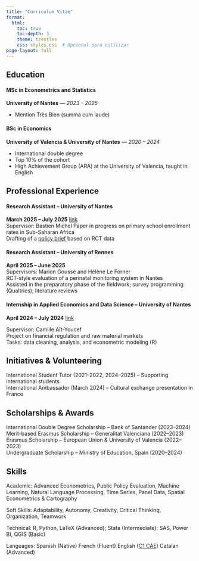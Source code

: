 ```yaml
---
title: "Curriculum Vitae"
format:
  html:
    toc: true
    toc-depth: 3
    theme: trestles
    css: styles.css  # Opcional para estilizar
page-layout: full
---
```


::: cv-section
## Education

#### MSc in Econometrics and Statistics

**University of Nantes** — *2023 – 2025*

- Mention Très Bien (summa cum laude)

#### BSc in Economics

**University of Valencia & University of Nantes** — *2020 – 2024*\

- International double degree\
- Top 10% of the cohort\
- High Achievement Group (ARA) at the University of Valencia, taught in English

## Professional Experience

#### Research Assistant – University of Nantes

**March 2025 – July 2025** [link](Attestation de stage - LEMNA 2025.pdf)\
Supervisor: Bastien Michel
Paper in progress on primary school enrollment rates in Sub-Saharan Africa\
Drafting of a [policy brief](Rapport%20IDELA.pdf) based on RCT data 

#### Research Assistant – University of Rennes

**April 2025 – June 2025**\
Supervisors: Marion Goussé and Hélène Le Forner\
RCT-style evaluation of a perinatal monitoring system in Nantes\
Assisted in the preparatory phase of the fieldwork; survey programming (Qualtrics); literature reviews

#### Internship in Applied Economics and Data Science – University of Nantes

**April 2024 – July 2024** [link](Stage-LEMNA%20(2024).pdf)

Supervisor: Camille Aït-Youcef\
Project on financial regulation and raw material markets\
Tasks: data cleaning, analysis, and econometric modeling (R)

## Initiatives & Volunteering

International Student Tutor (2021–2022, 2024–2025) – Supporting international students\
International Ambassador (March 2024) – Cultural exchange presentation in France

## Scholarships & Awards

International Double Degree Scholarship – Bank of Santander (2023–2024)\
Merit-based Erasmus Scholarship – Generalitat Valenciana (2022–2023)\
Erasmus Scholarship – European Union & University of Valencia (2022–2023)\
Undergraduate Scholarship – Ministry of Education, Spain (2020–2024)

## Skills

Academic: Advanced Econometrics, Public Policy Evaluation, Machine Learning, Natural Language Processing, Time Series, Panel Data, Spatial Econometrics & Cartography

Soft Skills: Adaptability, Autonomy, Creativity, Critical Thinking, Organization, Teamwork

Technical: R, Python, LaTeX (Advanced); Stata (Intermediate); SAS, Power BI, QGIS (Basic)

Languages: Spanish (Native) French (Fluent) English ([C1 CAE](C1%20English.pdf)) Catalan (Advanced)

:::
